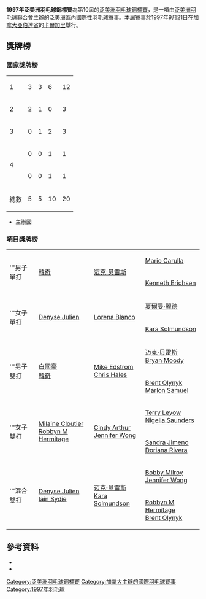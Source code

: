 {{noteTA
|G1=Badminton
|2=zh-hans:阿尔伯塔;zh-hant:艾伯塔;zh-hk:亞伯達;zh-tw:亞伯達;zh-mo:亞伯達;
|3=zh-hans:卡尔加里;zh-hk:卡加利;zh-tw:卡加利;
}}
{{infobox badminton event
|name           = 1997年泛美洲羽毛球錦標賽
|image          = 
|size           = 
|caption        =
|dates          = 1997年9月21日
|number_edition = 第10屆
|level          = 
|prize_money    = 
|location       = {{CAN}}[[亞伯達省|亞伯達省]][[卡爾加里|卡爾加里]]
|venue          = 
|previous       = 1993年泛美洲羽毛球錦標賽 
|next           = 2001年泛美洲羽毛球錦標賽
}}
'''1997年泛美洲羽毛球錦標賽'''為第10屆的[[泛美洲羽毛球錦標賽|泛美洲羽毛球錦標賽]]，是一項由[[泛美洲羽毛球聯合會|泛美洲羽毛球聯合會]]主辦的泛美洲區內國際性羽毛球賽事。本屆賽事於1997年9月21日在[[加拿大|加拿大]][[亞伯達省|亞伯達省]]的[[卡爾加里|卡爾加里]]舉行。

==獎牌榜==
===國家獎牌榜===
{| {{RankedMedalTable}}
|- bgcolor=ccccff
|1||style="text-align:left"| {{bat|CAN}} ||3||3||6||12
|-
|2||style="text-align:left"| {{bat|USA}} ||2||1||0||3
|-
|3||style="text-align:left"| {{bat|PER}} ||0||1||2||3
|-
|rowspan="2"|4||style="text-align:left"| {{bat|GUA}} ||0||0||1||1
|-
|style="text-align:left"| {{bat|JAM}} ||0||0||1||1
|- class="sortbottom"
!colspan=2|總數|| 5 || 5 || 10 || 20
|}
*{{colorbox|#ccccff| }} 主辦國

===項目獎牌榜===
{| {{MedalistTable|labelwidth=80px|type=項目|style=font-size:small;}}
|-
|rowspan=2|'''男子單打
|rowspan=2|{{flagicon|USA}} [[韓奇|韓奇]]
|rowspan=2|{{flagicon|CAN}} [[迈克·贝雷斯|迈克·贝雷斯]]
|{{flagicon|PER}} [[Mario_Carulla|Mario Carulla]]
|-
|{{flagicon|GUA}} [[Kenneth_Erichsen|Kenneth Erichsen]]
|-
|rowspan=2|'''女子單打
|rowspan=2|{{flagicon|CAN}} [[Denyse_Julien|Denyse Julien]]
|rowspan=2|{{flagicon|PER}} [[Lorena_Blanco|Lorena Blanco]]
|{{flagicon|CAN}} [[夏爾曼·麗德|夏爾曼·麗德]]
|-
|{{flagicon|CAN}} [[Kara_Solmundson|Kara Solmundson]]
|-
|rowspan=2|'''男子雙打
|rowspan=2|{{flagicon|USA}} [[白國豪|白國豪]]<br/>{{flagicon|USA}} [[韓奇|韓奇]]
|rowspan=2|{{flagicon|USA}} [[Mike_Edstrom|Mike Edstrom]]<br/>{{flagicon|USA}} [[Chris_Hales|Chris Hales]]
|{{flagicon|CAN}} [[迈克·贝雷斯|迈克·贝雷斯]]<br/>{{flagicon|CAN}} [[Bryan_Moody|Bryan Moody]]
|-
|{{flagicon|CAN}} [[Brent_Olynyk|Brent Olynyk]]<br/>{{flagicon|CAN}} [[Marlon_Samuel|Marlon Samuel]]
|-
|rowspan=2|'''女子雙打
|rowspan=2|{{flagicon|CAN}} [[Milaine_Cloutier|Milaine Cloutier]]<br/>{{flagicon|CAN}} [[Robbyn_M_Hermitage|Robbyn M Hermitage]]
|rowspan=2|{{flagicon|CAN}} [[Cindy_Arthur|Cindy Arthur]]<br/>{{flagicon|CAN}} [[Jennifer_Wong|Jennifer Wong]]
|{{flagicon|JAM}} [[Terry_Leyow|Terry Leyow]]<br/>{{flagicon|JAM}} [[Nigella_Saunders|Nigella Saunders]]
|-
|{{flagicon|PER}} [[Sandra_Jimeno|Sandra Jimeno]]<br/>{{flagicon|PER}} [[Doriana_Rivera|Doriana Rivera]]
|-
|rowspan=2|'''混合雙打
|rowspan=2|{{flagicon|CAN}} [[Denyse_Julien|Denyse Julien]]<br/>{{flagicon|CAN}} [[Iain_Sydie|Iain Sydie]]
|rowspan=2|{{flagicon|CAN}} [[迈克·贝雷斯|迈克·贝雷斯]]<br/>{{flagicon|CAN}} [[Kara_Solmundson|Kara Solmundson]]
|{{flagicon|CAN}} [[Bobby_Milroy|Bobby Milroy]]<br/>{{flagicon|CAN}} [[Jennifer_Wong|Jennifer Wong]]
|-
|{{flagicon|CAN}} [[Robbyn_M_Hermitage|Robbyn M Hermitage]]<br/>{{flagicon|CAN}} [[Brent_Olynyk|Brent Olynyk]]
|}

== 參考資料 ==
*{{cite web|title=Results – Badminton Pan Am|url=http://www.badmintonpanam.org/results/|agency=Badminton Pan America|access-date=2017-02-25|archive-url=https://www.webcitation.org/6pQSVP9Lz?url=http://www.badmintonpanam.org/results/|archive-date=2017-04-02|dead-url=yes}}
*{{cite web|title=Pan American Champs 1997 (I) 優勝者|url=http://www.tournamentsoftware.com/sport/winners.aspx?id=D1500C08-B073-4823-B3EE-C8954566DE1F|agency=tournamentsoftware.com}}

{{泛美洲羽毛球錦標賽}}

[[Category:泛美洲羽毛球錦標賽|Category:泛美洲羽毛球錦標賽]]
[[Category:加拿大主辦的國際羽毛球賽事|Category:加拿大主辦的國際羽毛球賽事]]
[[Category:1997年羽毛球|Category:1997年羽毛球]]